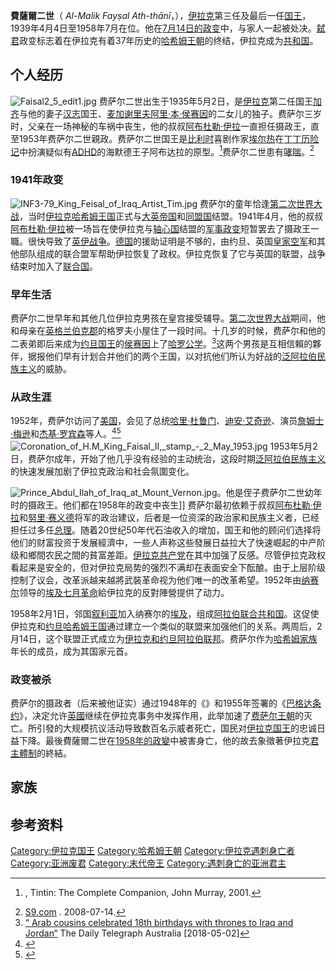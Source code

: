 {{Infobox royalty
| name = 費薩爾二世
| title  =
| image  = King Faisal II of Iraq.jpg
| caption =
| reign  = 1939年4月4日－1958年7月14日
| coronation =
| succession = [[伊拉克国王|伊拉克国王]]
| othertitles =
| predecessor = [[加齐·伊本·费萨尔|加齐·伊本·费萨尔]]
| successor = 無
| regent = [[阿布杜勒·伊拉|阿布杜勒·伊拉]] （1939年－1953年）
| issue  =
| royal house =
| dynasty = [[哈希姆王朝|哈希姆王朝]]
| royal anthem =
| father = [[加齊·伊本·費薩爾|加齊·伊本·費薩爾]]
| mother = [[阿麗雅·本·阿里|阿麗雅·本·阿里]]
| full name = Faisal bin Ghazi bin Faisal bin Hussein bin Ali
|birth_date = 1935年5月2日
|birth_place = {{flag|Kingdom of Iraq}}[[巴格達|巴格達]]
|death_date = {{death date and age|1958|7|14|1935|5|2}}
|death_place = {{flag|Arab Federation}}[[巴格達|巴格達]]王宮
| date of burial =
|burial_place=
|religion = [[伊斯兰教逊尼派|伊斯兰教逊尼派]]<ref>{{cite news|url=https://www.thefreelibrary.com/IRAQ+-+Resurgence+In+The+Shiite+World+-+Part+8+-+Jordan+%26+The...-a0128875948|work=APS Diplomat Redrawing the Islamic Map|title=IRAQ – Resurgence in the Shiite World – Part 8 – Jordan & The Hashemite Factors|year=2005|accessdate=2019-05-08|archive-date=2019-06-10|archive-url=https://web.archive.org/web/20190610171526/https://www.thefreelibrary.com/IRAQ+-+Resurgence+In+The+Shiite+World+-+Part+8+-+Jordan+%26+The...-a0128875948|dead-url=no}}</ref>
|}}

'''費薩爾二世'''（{{lang-ar|الملك فيصل الثاني}} ''Al-Malik Fayṣal Ath-thānī''，{{bd|1935年|5月2日|1958年|7月14日|catIdx=}}），[[伊拉克王国|伊拉克]]第三任及最后一任[[伊拉克国王|国王]]，1939年4月4日至1958年7月在位。他在[[1958年伊拉克革命|7月14日的政变]]中，与家人一起被处决。[[弑君|弑君]]政变标志着在伊拉克有着37年历史的[[哈希姆家族|哈希姆王朝]]的终结，伊拉克成为[[共和国|共和国]]。

== 个人经历 ==
[[File:Faisal2_5_edit1.jpg|thumb]]
费萨尔二世出生于1935年5月2日，是[[伊拉克王國|伊拉克]]第二任国王[[加齐·伊本·费萨尔|加齐]]与他的妻子[[汉志王国|汉志]]国王、[[麦加谢里夫|麦加谢里夫]][[阿里·本·侯赛因|阿里·本·侯赛因]]的二女儿{{le|阿里娅·宾特·阿里|Aliya bint Ali|阿利娅王后}}的独子。费萨尔三岁时，父亲在一场神秘的车祸中丧生，他的叔叔[[阿布杜勒·伊拉|阿布杜勒·伊拉]]一直担任摄政王，直至1953年费萨尔二世親政。费萨尔二世国王是[[比利时|比利时]]喜剧作家[[埃尔热|埃尔热]]在[[丁丁历险记|丁丁历险记]]中扮演疑似有[[ADHD|ADHD]]的海默德王子阿布达拉的原型。<ref>{{le|迈克尔·法尔|Michael Farr}}, Tintin: The Complete Companion, John Murray, 2001.</ref>费萨尔二世患有[[哮喘|哮喘]]。<ref>[http://www.s9.com/Biography/Faisal-II S9.com] {{Wayback|url=http://www.s9.com/Biography/Faisal-II |date=20210506074350 }}. 2008-07-14.</ref>

===1941年政变===
[[File:INF3-79_King_Feisal_of_Iraq_Artist_Tim.jpg|thumb]]
费萨尔的童年恰逢[[第二次世界大战|第二次世界大战]]，当时[[伊拉克王國|伊拉克哈希姆王国]]正式与[[大英帝国|大英帝国]]和[[同盟國_(第一次世界大戰)|同盟国]]结盟。1941年4月，他的叔叔[[阿布杜勒·伊拉|阿布杜勒·伊拉]]被一场旨在使伊拉克与[[轴心国|轴心国]]结盟的[[军事政变|军事政变]]短暂罢去了摄政王一職。{{le|1941年伊拉克政变|1941 Iraqi coup d'état}}很快导致了[[英國伊拉克戰爭|英伊战争]]。[[纳粹德国|德国]]的援助证明是不够的，由约旦{{le|阿拉伯军团|Arab Legion}}、英国[[英国皇家空军|皇家空军]]和其他部队组成的联合盟军帮助伊拉恢复了政权。伊拉克恢复了它与英国的联盟，战争结束时加入了[[联合国|联合国]]。

===早年生活===
费萨尔二世早年和其他几位伊拉克男孩在皇宫接受辅导。[[第二次世界大战|第二次世界大战]]期间，他和母亲在[[英格兰|英格兰]][[伯克郡|伯克郡]]{{le|温克福德|Winkfield}}的格罗夫小屋住了一段时间。十几岁的时候，费萨尔和他的二表弟即后来成为[[约旦国王|约旦国王]]的[[侯赛因·本·塔拉勒|侯赛因]]上了[[哈罗公学|哈罗公学]]。<ref>[https://www.dailytelegraph.com.au/news/today-in-history/arab-cousins-celebrated-18th-birthdays-with-thrones-to-iraq-and-jordan/news-story/bf110af79274265577e7cdbf11d2e326 “ Arab cousins celebrated 18th birthdays with thrones to Iraq and Jordan“] {{Wayback|url=https://www.dailytelegraph.com.au/news/today-in-history/arab-cousins-celebrated-18th-birthdays-with-thrones-to-iraq-and-jordan/news-story/bf110af79274265577e7cdbf11d2e326 |date=20191205133914 }} The Daily Telegraph Australia [2018-05-02]</ref>这两个男孩是互相信賴的夥伴，据报他们早有计划合并他们的两个王国，以对抗他们所认为好战的[[泛阿拉伯主义|泛阿拉伯]][[民族主义|民族主义]]的威胁。

===从政生涯===
1952年，费萨尔访问了[[美国|美国]]，会见了总统[[哈里·杜鲁门|哈里·杜鲁门]]、[[迪安·艾奇逊|迪安·艾奇逊]]、演员[[詹姆士·梅逊|詹姆士·梅逊]]和[[杰基·罗宾森|杰基·罗宾森]]等人。<ref>{{Cite web |url = https://www.trumanlibrary.org/photographs/view.php?id=4206 |title = King Faisal II visiting the Naval Academy |website = Truman Library |language = en |accessdate = 2019-05-26 |archive-date = 2019-06-08 |archive-url = https://web.archive.org/web/20190608172753/https://www.trumanlibrary.org/photographs/view.php?id=4206 |dead-url = no }}</ref><ref>{{Cite web |url=https://history.state.gov/historicaldocuments/frus1952-54v09p2/d1548 |title=Foreign Relations of the United States, 1952–1954, The Near and Middle East, Volume IX, Part 2 |website=history.state.gov |language=en |accessdate=2019-05-26 |archive-date=2019-06-04 |archive-url=https://web.archive.org/web/20190604182559/https://history.state.gov/historicaldocuments/frus1952-54v09p2/d1548 |dead-url=no }}</ref>
[[File:Coronation_of_H.M_King_Faisal_II,_stamp_-_2_May_1953.jpg|thumb]]
1953年5月2日，费萨尔成年，开始了他几乎没有经验的主动统治，这段时期[[泛阿拉伯民族主义|泛阿拉伯民族主义]]的快速发展加剧了伊拉克政治和社会氛圍变化。

[[File:Prince_Abdul_Ilah_of_Iraq_at_Mount_Vernon.jpg|thumb]]。他是侄子费萨尔二世幼年时的摄政王。他们都在1958年的政变中丧生]]
费萨尔最初依赖于叔叔[[阿布杜勒·伊拉|阿布杜勒·伊拉]]和[[努里·赛义德|努里·赛义德]]将军的政治建议，后者是一位资深的政治家和民族主义者，已经担任过多任[[伊拉克总理|总理]]。随着20世纪50年代石油收入的增加，国王和他的顾问们选择将他们的财富投资于发展經濟中，一些人声称这些發展日益拉大了快速崛起的中产阶级和鄉間农民之間的貧富差距。[[伊拉克共产党|伊拉克共产党]]在其中加强了反感。尽管伊拉克政权看起来是安全的，但对伊拉克局势的强烈不满却在表面安全下酝酿。由于上层阶级控制了议会，改革派越来越將武裝革命视为他们唯一的改革希望。1952年由[[纳赛尔|纳赛尔]]领导的[[埃及七月革命|埃及七月革命]]給伊拉克的反對陣營提供了动力。

1958年2月1日，邻国[[叙利亚|叙利亚]]加入纳赛尔的[[埃及|埃及]]，组成[[阿拉伯联合共和国|阿拉伯联合共和国]]。这促使伊拉克和[[约旦哈希姆王国|约旦哈希姆王国]]通过建立一个类似的联盟来加强他们的关系。两周后，2月14日，这个联盟正式成立为[[阿拉伯联邦|伊拉克和约旦阿拉伯联邦]]。费萨尔作为[[哈希姆家族|哈希姆家族]]年长的成员，成为其国家元首。

===政变被杀===
费萨尔的摄政者（后来被他证实）通过1948年的《{{le|英伊条约 (1948年)|Anglo-Iraqi Treaty (1948)|英伊条约}}》和1955年签署的《[[中央条约组织|巴格达条约]]》，决定允许[[英国|英國]]继续在伊拉克事务中发挥作用，此举加速了[[哈希姆家族|费萨尔王朝]]的灭亡。所引發的大规模抗议活动导致数百名示威者死亡，国民对[[伊拉克国王|伊拉克国王]]的忠诚日益下降。最後費薩爾二世在[[1958年伊拉克革命|1958年的政變]]中被害身亡，他的故去象徵著伊拉克[[君主制|君主體制]]的終結。

==家族==
{{哈希姆家族}}

== 参考资料 ==
{{reflist}}

{{s-start}}
{{s-hou|[[哈希姆家族|哈希姆王朝]]|1935年|5月2日|1958年|7月14日}}
{{s-reg|}}
{{s-bef|before=[[加齐·伊本·费萨尔|加齐一世]]}}
{{s-ttl|title=[[伊拉克国王|伊拉克国王]]|reason=|years=1939年4月4日－1958年7月14日}}
{{s-aft|after=无}}
{{end}}

{{Authority control}}
{{DEFAULTSORT: Faisal 02}}
[[Category:伊拉克国王|Category:伊拉克国王]]
[[Category:哈希姆王朝|Category:哈希姆王朝]]
[[Category:伊拉克遇刺身亡者|Category:伊拉克遇刺身亡者]]
[[Category:亚洲废君|Category:亚洲废君]]
[[Category:末代帝王|Category:末代帝王]]
[[Category:遇刺身亡的亚洲君主|Category:遇刺身亡的亚洲君主]]